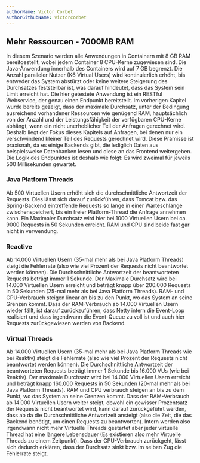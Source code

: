 ```yaml
---
authorName: Victor Corbet
authorGithubName: victorcorbet
---
```



## Mehr Ressourcen - 7000MB RAM

In diesem Szenario werden alle Anwendungen in Containern mit 8 GB RAM bereitgestellt, wobei jedem
Container 8 CPU-Kerne zugewiesen sind. Die Java-Anwendung innerhalb des Containers wird auf 7 GB begrenzt.
Die Anzahl paralleler Nutzer (K6 Virtual Users) wird kontinuierlich erhöht, bis entweder das System
abstürzt oder keine weitere Steigerung des Durchsatzes feststellbar ist, was darauf hindeutet, dass
das System sein Limit erreicht hat. Die hier getestete Anwendung ist ein RESTful Webservice, der genau
einen Endpunkt bereitstellt.
Im vorherigen Kapitel wurde bereits gezeigt, dass der maximale Durchsatz, unter der Bedingung ausreichend
vorhandener Ressourcen wie genügend RAM, hauptsächlich von der Anzahl und der Leistungsfähigkeit der
verfügbaren CPU-Kerne abhängt, wenn ein nicht unerheblicher Teil der Anfragen gerechnet wird.
Deshalb liegt der Fokus dieses Kapitels auf Anfragen, bei denen nur ein verschwindend kleiner Teil des
Requests gerechnet wird. Diese Prämisse ist praxisnah, da es einige Backends gibt, die lediglich Daten
aus beispielsweise Datenbanken lesen und diese an das Frontend weitergeben. Die Logik des Endpunktes ist
deshalb wie folgt: Es wird zweimal für jeweils 500 Millisekunden gewartet.

### Java Platform Threads

<ScalableImage
  fullWidth
  src="/images/7000_PT.png"
  alt="Messungen der Antwortzeit und des Durchsatzes (Java Platform Threads 7000MB)"
  description="Abbildung X - Quelle: Eigene Anfertigung"
/>

Ab 500 Virtuellen Usern erhöht sich die durchschnittliche Antwortzeit der Requests. Dies lässt sich darauf
zurückführen, dass Tomcat bzw. das Spring-Backend eintreffende Requests so lange in einer Warteschlange
zwischenspeichert, bis ein freier Platform-Thread die Anfrage annehmen kann. Ein Maximaler Durchsatz wird
hier bei 1000 Virtuellen Usern bei ca. 9000 Requests in 50 Sekunden erreicht. RAM und CPU sind beide fast
gar nicht in verwendung.

### Reactive

<ScalableImage
  fullWidth
  src="/images/7000_reactive.png"
  alt="Messungen der Antwortzeit und des Durchsatzes (Reaktive Programmierung 7000MB)"
  description="Abbildung X - Quelle: Eigene Anfertigung"
/>

Ab 14.000 Virtuellen Usern (35-mal mehr als bei Java Platform Threads) steigt die Fehlerrate (also wie
viel Prozent der Requests nicht beantwortet werden können). Die Durchschnittliche Antwortzeit der
beantworteten Requests beträgt immer 1 Sekunde. Der Maximale Durchsatz wird bei 14.000 Virtuellen
Usern erreicht und beträgt knapp über 200.000 Requests in 50 Sekunden (25-mal mehr als bei Java Platform Threads).
RAM- und CPU-Verbrauch steigen linear an bis zu den Punkt, wo das System an seine Grenzen kommt. Dass
der RAM-Verbrauch ab 14.000 Virtuellen Usern wieder fällt, ist darauf zurückzuführen, dass Netty intern
die Event-Loop realisiert und dass irgendwann die Event-Queue zu voll ist und auch hier Requests zurückgewiesen
werden von Backend.

### Virtual Threads

<ScalableImage
  fullWidth
  src="/images/7000_VT.png"
  alt="Messungen der Antwortzeit und des Durchsatzes (Virtual Threads 7000MB)"
  description="Abbildung X - Quelle: Eigene Anfertigung"
/>

Ab 14.000 Virtuellen Usern (35-mal mehr als bei Java Platform Threads wie bei Reaktiv) steigt die
Fehlerrate (also wie viel Prozent der Requests nicht beantwortet werden können). Die Durchschnittliche
Antwortzeit der beantworteten Requests beträgt immer 1 Sekunde bis 16.000 VUs (wie bei Reaktiv). Der
maximale Durchsatz wird bei 14.000 Virtuellen Usern erreicht und beträgt knapp 160.000 Requests in
50 Sekunden (20-mal mehr als bei Java Platform Threads). RAM und CPU verbrauch steigen an bis zu dem
Punkt, wo das System an seine Grenzen kommt. Dass der RAM-Verbrauch ab 14.000 Virtuellen Usern weiter steigt,
obwohl ein gewisser Prozentsatz der Requests nicht beantwortet wird, kann darauf zurückgeführt werden,
dass ab da die Durchschnittliche Antwortzeit ansteigt (also die Zeit, die das Backend benötigt, um einen
Requests zu beantworten). Intern werden also irgendwann nicht mehr Virtuelle Threads gestartet aber jeder
virtuelle Thread hat eine längere Lebensdauer (Es existieren also mehr Virtuelle Threads zu einem Zeitpunkt).
Dass der CPU-Verbrauch zurückgeht, lässt sich dadurch erklären, dass der Durchsatz sinkt bzw. im selben Zug
die Fehlerrate steigt.
